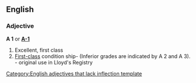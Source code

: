 ==English==

===Adjective===
'''A 1''' or '''[[A-1]]'''
#Excellent, first class
#[[First-class]] condition ship- (Inferior grades are indicated by A 2 and A 3). - original use in Lloyd's Registry

{{wikipediapar|A1}}

[[Category:English adjectives that lack inflection template]]
